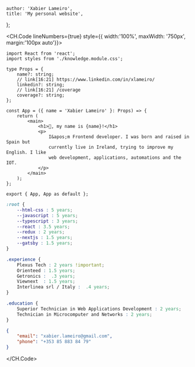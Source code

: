 
    author: 'Xabier Lameiro',
    title: 'My personal website',
};

<CH.Code lineNumbers={true} style={{ width:'100%', maxWidth: '750px', margin:'100px auto'}}>

```tsx index.tsx box=9[23:38]
import React from 'react';
import styles from './knowledge.module.css';

type Props = {
    name?: string;
    // link[16:21] https://www.linkedin.com/in/xlameiro/
    linkedin?: string;
    // link[16:21] /coverage
    coverage?: string;
};

const App = ({ name = 'Xabier Lameiro' }: Props) => {
    return (
        <main>
            <h1>👋, my name is {name}!</h1>
            <p>
                I&apos;m Frontend developer. I was born and raised in Spain but
                currently live in Ireland, trying to improve my English. I like
                web development, applications, automations and the IOT.
            </p>
        </main>
    );
};

export { App, App as default };
```

```css knowledge.module.css
:root {
    --html-css : 5 years;
    --javascript : 5 years;
    --typescript : 3 years;
    --react : 3.5 years;
    --redux : 2 years;
    --nextjs : 1.5 years;
    --gatsby : 1.5 years;
}

.experience {
    Plexus Tech : 2 years !important;
    Orienteed : 1.5 years;
    Getronics :  .3 years;
    Viewnext  : 1.5 years;
    Interlinea srl / Italy :  .4 years;
}

.education {
    Superior Technician in Web Applications Development : 2 years;
    Technician in Microcomputer and Networks : 2 years;
}
```

```json contact.json
{
    "email": "xabier.lameiro@gmail.com",
    "phone": "+353 85 883 84 79"
}
```

</CH.Code>

